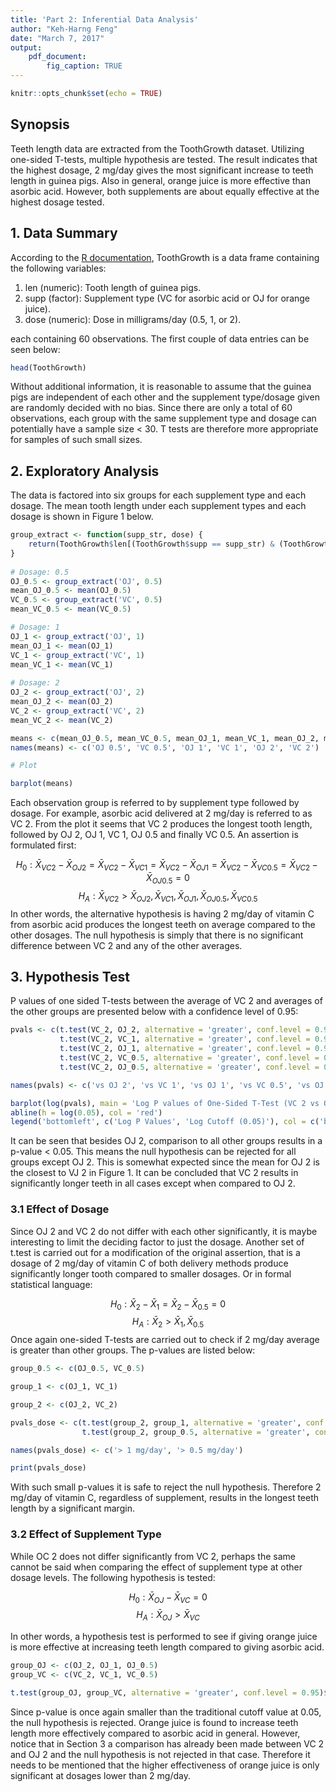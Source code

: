 ```yaml
---
title: 'Part 2: Inferential Data Analysis'
author: "Keh-Harng Feng"
date: "March 7, 2017"
output: 
    pdf_document:
        fig_caption: TRUE
---
```


```r
knitr::opts_chunk$set(echo = TRUE)
```

## Synopsis
Teeth length data are extracted from the ToothGrowth dataset. Utilizing one-sided T-tests, multiple hypothesis are tested. The result indicates that the highest dosage, 2 mg/day gives the most significant increase to teeth length in guinea pigs. Also in general, orange juice is more effective than asorbic acid.  However, both supplements are about equally effective at the highest dosage tested.

## 1. Data Summary

According to the [R documentation](https://stat.ethz.ch/R-manual/R-devel/library/datasets/html/ToothGrowth.html), ToothGrowth is a data frame containing the following variables:

1. len (numeric): Tooth length of guinea pigs.
2. supp (factor): Supplement type (VC for asorbic acid or OJ for orange juice).
3. dose (numeric): Dose in milligrams/day (0.5, 1, or 2).

each containing 60 observations. The first couple of data entries can be seen below:

```r
head(ToothGrowth)
```

Without additional information, it is reasonable to assume that the guinea pigs are independent of each other and the supplement type/dosage given are randomly decided with no bias. Since there are only a total of 60 observations, each group with the same supplement type and dosage can potentially have a sample size < 30. T tests are therefore more appropriate for samples of such small sizes.

## 2. Exploratory Analysis

The data is factored into six groups for each supplement type and each dosage. The mean tooth length under each supplement types and each dosage is shown in Figure 1 below.

```r

group_extract <- function(supp_str, dose) {
    return(ToothGrowth$len[(ToothGrowth$supp == supp_str) & (ToothGrowth$dose == dose)])
}
    
# Dosage: 0.5
OJ_0.5 <- group_extract('OJ', 0.5)
mean_OJ_0.5 <- mean(OJ_0.5)
VC_0.5 <- group_extract('VC', 0.5)
mean_VC_0.5 <- mean(VC_0.5)

# Dosage: 1
OJ_1 <- group_extract('OJ', 1)
mean_OJ_1 <- mean(OJ_1)
VC_1 <- group_extract('VC', 1)
mean_VC_1 <- mean(VC_1)
                  
# Dosage: 2
OJ_2 <- group_extract('OJ', 2)
mean_OJ_2 <- mean(OJ_2)
VC_2 <- group_extract('VC', 2)
mean_VC_2 <- mean(VC_2)

means <- c(mean_OJ_0.5, mean_VC_0.5, mean_OJ_1, mean_VC_1, mean_OJ_2, mean_VC_2)
names(means) <- c('OJ 0.5', 'VC 0.5', 'OJ 1', 'VC 1', 'OJ 2', 'VC 2')

# Plot

barplot(means)
```

Each observation group is referred to by supplement type followed by dosage. For example, asorbic acid delivered at 2 mg/day is referred to as VC 2. From the plot it seems that VC 2 produces the longest tooth length, followed by OJ 2, OJ 1, VC 1, OJ 0.5 and finally VC 0.5. An assertion is formulated first:

$$H_0: \bar{X}_{VC 2} - \bar{X}_{OJ 2} = \bar{X}_{VC 2} - \bar{X}_{VC 1} = \bar{X}_{VC 2} - \bar{X}_{OJ 1} = \bar{X}_{VC 2} - \bar{X}_{VC 0.5} = \bar{X}_{VC 2} - \bar{X}_{OJ 0.5} = 0$$
$$H_A: \bar{X}_{VC 2} > \bar{X}_{OJ 2}, \bar{X}_{VC 1}, \bar{X}_{OJ 1}, \bar{X}_{OJ 0.5}, \bar{X}_{VC 0.5}$$
In other words, the alternative hypothesis is having 2 mg/day of vitamin C from asorbic acid produces the longest teeth on average compared to the other dosages. The null hypothesis is simply that there is no significant difference between VC 2 and any of the other averages.

## 3. Hypothesis Test

P values of one sided T-tests between the average of VC 2 and averages of the other groups are presented below with a confidence level of 0.95:

```r

pvals <- c(t.test(VC_2, OJ_2, alternative = 'greater', conf.level = 0.95)$p.value,
           t.test(VC_2, VC_1, alternative = 'greater', conf.level = 0.95)$p.value,
           t.test(VC_2, OJ_1, alternative = 'greater', conf.level = 0.95)$p.value,
           t.test(VC_2, VC_0.5, alternative = 'greater', conf.level = 0.95)$p.value,
           t.test(VC_2, OJ_0.5, alternative = 'greater', conf.level = 0.95)$p.value)

names(pvals) <- c('vs OJ 2', 'vs VC 1', 'vs OJ 1', 'vs VC 0.5', 'vs OJ 0.5')

barplot(log(pvals), main = 'Log P values of One-Sided T-Test (VC 2 vs Others)')
abline(h = log(0.05), col = 'red')
legend('bottomleft', c('Log P Values', 'Log Cutoff (0.05)'), col = c('black', 'red'), lty = c(1, 1))

```

It can be seen that besides OJ 2, comparison to all other groups results in a p-value < 0.05. This means the null hypothesis can be rejected for all groups except OJ 2. This is somewhat expected since the mean for OJ 2 is the closest to VJ 2 in Figure 1. It can be concluded that VC 2 results in significantly longer teeth in all cases except when compared to OJ 2.

### 3.1 Effect of Dosage
Since OJ 2 and VC 2 do not differ with each other significantly, it is maybe interesting to limit the deciding factor to just the dosage. Another set of t.test is carried out for a modification of the original assertion, that is a dosage of 2 mg/day of vitamin C of both delivery methods produce significantly longer tooth compared to smaller dosages. Or in formal statistical language:

$$H_0: \bar{X}_{2} - \bar{X}_{1} = \bar{X}_{2} - \bar{X}_{0.5} = 0$$
$$H_A: \bar{X}_{2} > \bar{X}_{1}, \bar{X}_{0.5}$$
Once again one-sided T-tests are carried out to check if 2 mg/day average is greater than other groups. The p-values are listed below:
```r
group_0.5 <- c(OJ_0.5, VC_0.5)

group_1 <- c(OJ_1, VC_1)

group_2 <- c(OJ_2, VC_2)

pvals_dose <- c(t.test(group_2, group_1, alternative = 'greater', conf.level = 0.95)$p.value,
                t.test(group_2, group_0.5, alternative = 'greater', conf.level = 0.95)$p.value)

names(pvals_dose) <- c('> 1 mg/day', '> 0.5 mg/day')

print(pvals_dose)
```

With such small p-values it is safe to reject the null hypothesis. Therefore 2 mg/day of vitamin C, regardless of supplement, results in the longest teeth length by a significant margin.

### 3.2 Effect of Supplement Type
While OC 2 does not differ significantly from VC 2, perhaps the same cannot be said when comparing the effect of supplement type at other dosage levels. The following hypothesis is tested:

$$H_0: \bar{X}_{OJ} - \bar{X}_{VC} = 0$$
$$H_A: \bar{X}_{OJ} > \bar{X}_{VC}$$

In other words, a hypothesis test is performed to see if giving orange juice is more effective at increasing teeth length compared to giving asorbic acid.
```r
group_OJ <- c(OJ_2, OJ_1, OJ_0.5)
group_VC <- c(VC_2, VC_1, VC_0.5)

t.test(group_OJ, group_VC, alternative = 'greater', conf.level = 0.95)$p.value
```

Since p-value is once again smaller than the traditional cutoff value at 0.05, the null hypothesis is rejected. Orange juice is found to increase teeth length more effectively compared to asorbic acid in general. However, notice that in Section 3 a comparison has already been made between VC 2 and OJ 2 and the null hypothesis is not rejected in that case. Therefore it needs to be mentioned that the higher effectiveness of orange juice is only significant at dosages lower than 2 mg/day.
